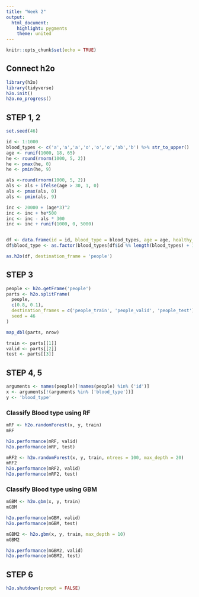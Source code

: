 ```yaml
---
title: "Week 2"
output: 
  html_document: 
    highlight: pygments
    theme: united
---
```


```r
knitr::opts_chunk$set(echo = TRUE)
```

## Connect h2o

```r
library(h2o)
library(tidyverse)
h2o.init()
h2o.no_progress()
```

## STEP 1, 2

```r
set.seed(46)

id <- 1:1000
blood_types <- c('a','a','a','o','o','o','ab','b') %>% str_to_upper()
age <- runif(1000, 18, 65)
he <- round(rnorm(1000, 5, 2))
he <- pmax(he, 0)
he <- pmin(he, 9)

als <-round(rnorm(1000, 5, 2))
als <- als + ifelse(age > 30, 1, 0)
als <- pmax(als, 0)
als <- pmin(als, 9)

inc <- 20000 + (age*3)^2
inc <- inc + he*500
inc <- inc - als * 300
inc <- inc + runif(1000, 0, 5000)


df <- data.frame(id = id, blood_type = blood_types, age = age, healthy_eating = he, active_life_style = als, income = inc)
df$blood_type <- as.factor(blood_types[df$id %% length(blood_types) + 1])

as.h2o(df, destination_frame = 'people')
```

## STEP 3

```r
people <- h2o.getFrame('people')
parts <- h2o.splitFrame(
  people,
  c(0.8, 0.1),
  destination_frames = c('people_train', 'people_valid', 'people_test'),
  seed = 46
)

map_dbl(parts, nrow)

train <- parts[[1]]
valid <- parts[[2]]
test <- parts[[3]]
```

## STEP 4, 5

```r
arguments <- names(people)[!names(people) %in% ('id')]
x <- arguments[!(arguments %in% ('blood_type'))]
y <- 'blood_type'
```

### Classify Blood type using RF

```r
mRF <- h2o.randomForest(x, y, train)
mRF

h2o.performance(mRF, valid)
h2o.performance(mRF, test)

mRF2 <- h2o.randomForest(x, y, train, ntrees = 100, max_depth = 20)
mRF2
h2o.performance(mRF2, valid)
h2o.performance(mRF2, test)
```

### Classify Blood type using GBM

```r
mGBM <- h2o.gbm(x, y, train)
mGBM

h2o.performance(mGBM, valid)
h2o.performance(mGBM, test)

mGBM2 <- h2o.gbm(x, y, train, max_depth = 10)
mGBM2

h2o.performance(mGBM2, valid)
h2o.performance(mGBM2, test)
```

## STEP 6 

```r
h2o.shutdown(prompt = FALSE)
```